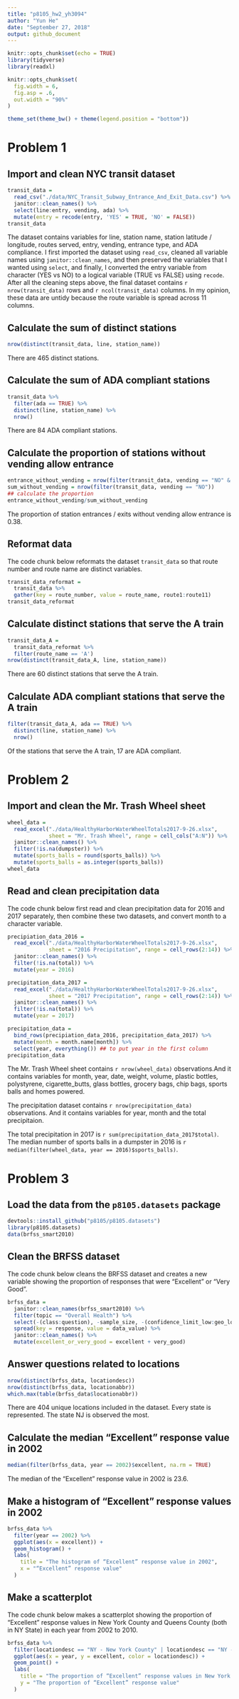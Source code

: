 ```yaml
---
title: "p8105_hw2_yh3094"
author: "Yun He"
date: "September 27, 2018"
output: github_document
---
```


```r
knitr::opts_chunk$set(echo = TRUE)
library(tidyverse)
library(readxl)

knitr::opts_chunk$set(
  fig.width = 6,
  fig.asp = .6,
  out.width = "90%"
)

theme_set(theme_bw() + theme(legend.position = "bottom"))
```

# Problem 1

## Import and clean NYC transit dataset

```r
transit_data = 
  read_csv("./data/NYC_Transit_Subway_Entrance_And_Exit_Data.csv") %>%
  janitor::clean_names() %>% 
  select(line:entry, vending, ada) %>% 
  mutate(entry = recode(entry, 'YES' = TRUE, 'NO' = FALSE)) 
transit_data
```

The dataset contains variables for line, station name, station latitude / longitude, routes served, entry, vending, entrance type, and ADA compliance. I first imported the dataset using `read_csv`, cleaned all variable names using `janitor::clean_names`, and then preserved the variables that I wanted using `select`, and finally, I converted the entry variable from character (YES vs NO) to a logical variable (TRUE vs FALSE) using `recode`. After all the cleaning steps above, the final dataset contains `r nrow(transit_data)` rows and `r ncol(transit_data)` columns. In my opinion, these data are untidy because the route variable is spread across 11 columns. 

## Calculate the sum of distinct stations 

```r
nrow(distinct(transit_data, line, station_name))
```

There are 465 distinct stations. 

## Calculate the sum of ADA compliant stations

```r
transit_data %>% 
  filter(ada == TRUE) %>% 
  distinct(line, station_name) %>% 
  nrow()
```

There are 84 ADA compliant stations. 

## Calculate the proportion of stations without vending allow entrance

```r
entrance_without_vending = nrow(filter(transit_data, vending == "NO" & entry == TRUE))
sum_without_vending = nrow(filter(transit_data, vending == "NO"))
## calculate the proportion
entrance_without_vending/sum_without_vending
```

The proportion of station entrances / exits without vending allow entrance is 0.38.

## Reformat data 

The code chunk below reformats the dataset `transit_data` so that route number and route name are distinct variables.

```r
transit_data_reformat = 
  transit_data %>% 
  gather(key = route_number, value = route_name, route1:route11)
transit_data_reformat
```

## Calculate distinct stations that serve the A train

```r
transit_data_A = 
  transit_data_reformat %>% 
  filter(route_name == 'A')
nrow(distinct(transit_data_A, line, station_name))
```

There are 60 distinct stations that serve the A train.

## Calculate ADA compliant stations that serve the A train

```r
filter(transit_data_A, ada == TRUE) %>% 
  distinct(line, station_name) %>% 
  nrow()
```

Of the stations that serve the A train, 17 are ADA compliant.

# Problem 2

## Import and clean the Mr. Trash Wheel sheet

```r
wheel_data = 
  read_excel("./data/HealthyHarborWaterWheelTotals2017-9-26.xlsx",
             sheet = "Mr. Trash Wheel", range = cell_cols("A:N")) %>% 
  janitor::clean_names() %>% 
  filter(!is.na(dumpster)) %>% 
  mutate(sports_balls = round(sports_balls)) %>% 
  mutate(sports_balls = as.integer(sports_balls))
wheel_data
```

## Read and clean precipitation data

The code chunk below first read and clean precipitation data for 2016 and 2017 separately, then combine these two datasets, and convert month to a character variable.  

```r
precipiation_data_2016 = 
  read_excel("./data/HealthyHarborWaterWheelTotals2017-9-26.xlsx", 
             sheet = "2016 Precipitation", range = cell_rows(2:14)) %>%
  janitor::clean_names() %>%
  filter(!is.na(total)) %>% 
  mutate(year = 2016) 

precipitation_data_2017 = 
  read_excel("./data/HealthyHarborWaterWheelTotals2017-9-26.xlsx", 
             sheet = "2017 Precipitation", range = cell_rows(2:14)) %>%
  janitor::clean_names() %>%
  filter(!is.na(total)) %>% 
  mutate(year = 2017)

precipitation_data = 
  bind_rows(precipiation_data_2016, precipitation_data_2017) %>% 
  mutate(month = month.name[month]) %>% 
  select(year, everything()) ## to put year in the first column
precipitation_data
```

The Mr. Trash Wheel sheet contains `r nrow(wheel_data)` observations.And it contains variables for month, year, date, weight, volume, plastic bottles, polystyrene, cigarette_butts, glass bottles, grocery bags, chip bags, sports balls and homes powered. 

The precipitation dataset contains `r nrow(precipitation_data)` observations. And it contains variables for year, month and the total precipitaion. 

The total precipitation in 2017 is `r sum(precipitation_data_2017$total)`. The median number of sports balls in a dumpster in 2016 is `r median(filter(wheel_data, year == 2016)$sports_balls)`. 

# Problem 3

## Load the data from the `p8105.datasets` package

```r
devtools::install_github("p8105/p8105.datasets")
library(p8105.datasets)
data(brfss_smart2010)
```

## Clean the BRFSS dataset

The code chunk below cleans the BRFSS dataset and creates a new variable showing the proportion of responses that were “Excellent” or “Very Good”. 

```r
brfss_data = 
  janitor::clean_names(brfss_smart2010) %>% 
  filter(topic == "Overall Health") %>% 
  select(-(class:question), -sample_size, -(confidence_limit_low:geo_location)) %>% 
  spread(key = response, value = data_value) %>% 
  janitor::clean_names() %>% 
  mutate(excellent_or_very_good = excellent + very_good)
```

## Answer questions related to locations

```r
nrow(distinct(brfss_data, locationdesc))
nrow(distinct(brfss_data, locationabbr))
which.max(table(brfss_data$locationabbr))
```

There are 404 unique locations included in the dataset. Every state is represented. The state NJ is observed the most.

## Calculate the median “Excellent” response value in 2002

```r
median(filter(brfss_data, year == 2002)$excellent, na.rm = TRUE)
```

The median of the “Excellent” response value in 2002 is 23.6.

## Make a histogram of “Excellent” response values in 2002

```r
brfss_data %>% 
  filter(year == 2002) %>% 
  ggplot(aes(x = excellent)) +
  geom_histogram() +
  labs(
    title = "The histogram of “Excellent” response value in 2002",
    x = "“Excellent” response value"
  )
```

## Make a scatterplot 

The code chunk below makes a scatterplot showing the proportion of “Excellent” response values in New York County and Queens County (both in NY State) in each year from 2002 to 2010.

```r
brfss_data %>% 
  filter(locationdesc == "NY - New York County" | locationdesc == "NY - Queens County") %>%
  ggplot(aes(x = year, y = excellent, color = locationdesc)) +
  geom_point() +
  labs(
    title = "The proportion of “Excellent” response values in New York County and Queens County",
    y = "The proportion of “Excellent” response value"
  )
```

